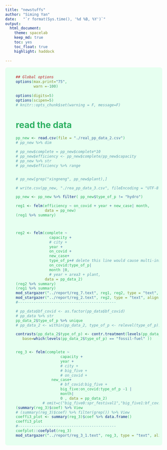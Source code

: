 ```yaml
---
title: "newstuffs"
author: "Siming Yan"
date:   "`r format(Sys.time(), '%d %B, %Y')`"
output:
  html_document:
    theme: spacelab
    keep_md: true
    toc: yes
    toc_float: true
    highlight: haddock
    
---
```


<html>
<style> 
div.bgm { background-color:#e6fff0; border-radius: 7px; padding: 10px;} 
.ans {
  color: purple;
  font-weight: bold;
}
#main { 
    color: #2cb061; 
}
</style>

<div class = "bgm">

<ul id="main">

```r


## Global options
options(max.print="75",
        warn =-100)
 
options(digits=5)
options(scipen=5)
# knitr::opts_chunk$set(warning = F, message=F)

```

# read the data

```r
pp_new <- read.csv(file = "./real_pp_data_2.csv")
# pp_new %>% dim
```


```r
# pp_new$complete = pp_new$complete*10
# pp_new$efficiency <- pp_new$complete/pp_new$capacity
# pp_new %>% str
# pp_new$efficiency %>% range


# pp_new[grep("xingneng", pp_new$plant),]

# write.csv(pp_new, "./rea_pp_data_3.csv", fileEncoding = "UTF-8")

pp_new <- pp_new %>% filter( pp_new$type_of_p != "hydro")
```

```r
reg1 <- felm(efficiency ~ on_covid + year + new_case| month, 
             data = pp_new)
(reg1 %>% summary)



reg2 <- felm(complete ~ 
               capacity +
               # city +
               year + 
               on_covid +
               new_case+
               type_of_p+# delete this line would cause multi-insignificant. set fossil as baseline.
               on_covid:type_of_p|
               month |0,
               # year + area3 + plant, 
             data = pp_data_2)
(reg2 %>% summary)
(reg1 %>% summary)
mod_stargazer("../report/reg_7.text", reg1, reg2, type = "text", align = T, style = "aer")
mod_stargazer("../report/reg_2.text", reg2, type = "text", align = T, style = "aer")
#--------------------------------------------
```


```r
# pp_data$bf_covid <- as.factor(pp_data$bf_covid)
# pp_data %>% str
pp_data_2$type_of_p %>% unique
# pp_data_2 <- within(pp_data_2, type_of_p <- relevel(type_of_p))

contrasts(pp_data_2$type_of_p) <- contr.treatment(levels(pp_data_2$type_of_p),
   base=which(levels(pp_data_2$type_of_p) == "fossil-fuel" ))


reg_3 <- felm(complete ~ 
                    capacity +
                    year +
                    # city +
                    # big_five +
                    # on_covid +
                new_case+
                    # bf_covid:big_five + 
                    big_five:on_covid:type_of_p -1 |
                    month|
                    0 , data = pp_data_2)
            # omit=c("big_five0:spr_festival1","big_five1:bf_covid1"))
(summary(reg_3)$coef) %>% View
# (summary(reg_3)$coef) %>% filter(grep()) %>% View
coeffi3_plot <- summary(reg_3)$coef %>% data.frame()
coeffi3_plot
#--------------------------------------------
coefplot::coefplot(reg_3)
mod_stargazer("../report/reg_3_1.text", reg_3, type = "text", align = T, style = "aer")
```

